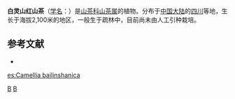 {{Speciesbox 
| taxon = Camellia bailinshanica
| authority = Chang
}}

'''白灵山红山茶'''（[[学名|学名]]：{{lang|la|''Camellia bailinshanica''}}）是[[山茶科|山茶科]][[山茶属|山茶属]]的植物。分布于[[中国大陆|中国大陆]]的[[四川|四川]]等地，生长于海拔2,100米的地区，一般生于疏林中，目前尚未由人工引种栽培。

== 参考文献 ==
<div class="references-small">
* {{cite web| url =http://www.bioinfo.cn/db05/KmzwSpecies.php?action=view&id=28935| title =白灵山红山茶| work =《中国高等植物数据库全库》| publisher =中国科学院微生物研究所| author =昆明植物研究所| accessdate =2009-02-26| deadurl =yes| archiveurl =https://web.archive.org/web/20160305025614/http://www.bioinfo.cn/db05/KmzwSpecies.php?action=view&id=28935| archivedate =2016-03-05}}
</div>
{{Taxonbar|from=Q15232696}}

[[Category:山茶属|B]]
[[Category:四川植物|B]]

[[es:Camellia_bailinshanica|es:Camellia bailinshanica]]
{{plant-stub}}